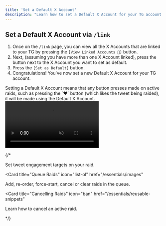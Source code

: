 ```yaml
---
title: 'Set a Default X Account'
description: "Learn how to set a Default X Account for your TG account which allows engagement on raids via buttons in messages."
---
```


## Set a Default X Account via `/link`
1. Once on the `/link` page, you can view all the X Accounts that are linked to your TG by pressing the `[View Linked Accounts 🔗]` button.
2. Next, (assuming you have more than one X Account linked), press the <Icon icon="ellipsis-vertical" /> button next to the X Account you want to set as default.
3. Press the `[Set as Default]` button.
4. Congratulations! You've now set a new Default X Account for your TG account.

<Info>
Setting a Default X Account means that any button presses made on active raids, such as pressing the `❤️` button (which likes the tweet being raided), it will be made using the Default X Account.
</Info>

<Frame>
  <video
  autoPlay
  muted
  loop
  playsInline
  className="w-full"
  src="https://mintlify-videos.s3.eu-central-1.amazonaws.com/SetDefaultLinkedXAccount.mp4"
></video>
</Frame>


{/* <CardGroup>

<Card title="Setting Targets" icon="bullseye-arrow" href="/essentials/markdown">
  Set tweet engagement targets on your raid.
</Card>

<Card
  title="Queue Raids"
  icon="list-ol"
  href="/essentials/images"
>
  Add, re-order, force-start, cancel or clear raids in the queue.
</Card>

<Card
  title="Cancelling Raids"
  icon="ban"
  href="/essentials/reusable-snippets"
>
  Learn how to cancel an active raid.
</Card>

</CardGroup> */}